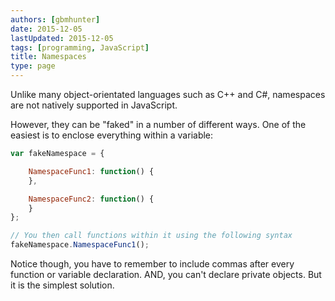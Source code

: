 ```yaml
---
authors: [gbmhunter]
date: 2015-12-05
lastUpdated: 2015-12-05
tags: [programming, JavaScript]
title: Namespaces
type: page
---
```


Unlike many object-orientated languages such as C++ and C#, namespaces are not natively supported in JavaScript.

However, they can be "faked" in a number of different ways. One of the easiest is to enclose everything within a variable:
    
```js
var fakeNamespace = {

    NamespaceFunc1: function() {
    },

    NamespaceFunc2: function() {
    }
};

// You then call functions within it using the following syntax
fakeNamespace.NamespaceFunc1();
```

Notice though, you have to remember to include commas after every function or variable declaration. AND, you can't declare private objects. But it is the simplest solution.
